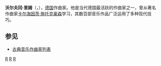 {{Infobox classical
| 中文名 = 里姆
| 画像 = Rihm Wolfgang Philharmonie koeln 0806 2007.jpg
| 附注 =      
| 原文名 = Wolfgang Rihm
| 国别 = 德国    
| 出生日期 = 1952年3月13日(66歲)
| 出生地 = 卡尔斯鲁厄
| 逝世日期 = 
| 逝世地 = 
| 所属时期 = 20世纪，21世纪
| 所属乐派 =  
| 擅长作品类型 = 歌剧，管弦乐，室内乐
| 代表作 = 歌剧《墨西哥的征服》《哈姆雷特机器》，管弦乐《时间圣歌》，钢琴协奏曲《球》，多首弦乐四重奏
| 师从 = [[施托克豪森|施托克豪森]]
| 学生 = 
| 官方网站 = 
}}

'''沃尔夫冈·里姆'''（{{lang-de|'''Wolfgang Rihm'''}}，{{bd|1952年|3月13日||}}），[[德国|德国]]作曲家。他是当代德国最活跃的作曲家之一，曾从著名作曲家[[卡尔海因茨·施托克豪森|卡尔海因茨·施托克豪森]]学习，其数百部音乐作品广泛运用了多种现代技巧。

==参见==
* [[古典音乐作曲家列表|古典音乐作曲家列表]]

{{Authority control}}
[[Category:德国作曲家|R]]
[[Category:20世纪作曲家|R]]
[[Category:21世纪作曲家|R]]